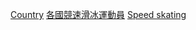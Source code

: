 {{Categories by country|nocat}}
{{Parent category}}

[[Category:奧運競速滑冰運動員|Country]]
[[Category:各國競速滑冰運動員|]]
[[Category:冬季奧運各國各項目運動員|Speed skating]]